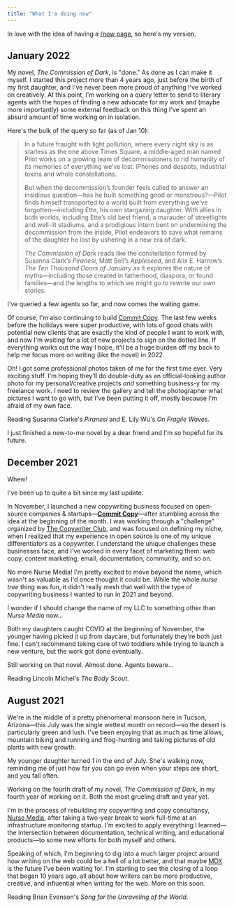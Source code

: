 ```yaml
---
title: "What I'm doing now"
---
```


<Sidenote>

In love with the idea of having a [/now page](https://nownownow.com/), so here's my version.

</Sidenote>

## January 2022

My novel, _The Commission of Dark_, is "done." As done as I can make it myself. I started this project more than 4 years
ago, just before the birth of my first daughter, and I've never been more proud of anything I've worked on creatively.
At this point, I'm working on a query letter to send to literary agents with the hopes of finding a new advocate for my
work and (maybe more importantly) some external feedback on this thing I've spent an absurd amount of time working on in
isolation.

Here's the bulk of the query so far (as of Jan 10):

> In a future fraught with light pollution, where every night sky is as starless as the one above Times Square, a
> middle-aged man named Pilot works on a growing team of decommissioners to rid humanity of its memories of everything
> we’ve lost. iPhones and despots, industrial toxins and whole constellations. 
>
> But when the decommission’s founder feels called to answer an insidious question—has he built something good or
> monstrous?—Pilot finds himself transported to a world built from everything we’ve forgotten—including Ette, his own
> stargazing daughter. With allies in both worlds, including Ette’s old best friend, a marauder of streetlights and
> well-lit stadiums, and a prodigious intern bent on undermining the decommission from the inside, Pilot endeavors to
> save what remains of the daughter he lost by ushering in a new era of dark. 
>
> *The Commission of Dark* reads like the constellation formed by Susanna Clark’s *Piranesi*, Matt Bell’s *Appleseed*,
> and Alix E. Harrow’s *The Ten Thousand Doors of January* as it explores the nature of myths—including those created in
> fatherhood, diaspora, or found families—and the lengths to which we might go to rewrite our own stories. 

I've queried a few agents so far, and now comes the waiting game.

Of course, I'm also continuing to build [Commit Copy](https://commitcopy.com). The last few weeks before the holidays
were super productive, with lots of good chats with potential new clients that are exactly the kind of people I want to
work with, and now I'm waiting for a lot of new projects to sign on the dotted line. If everything works out the way I
hope, it'll be a huge burden off my back to help me focus more on writing (like the novel) in 2022.

Oh! I got some professional photos taken of me for the first time ever. Very exciting stuff. I'm hoping they'll do
double-duty as an official-looking author photo for my personal/creative projects *and* something business-y for my
freelance work. I need to review the gallery and tell the photographer what pictures I want to go with, but I've been
putting it off, mostly because I'm afraid of my own face.

Reading Susanna Clarke's _Piranesi_ and E. Lily Wu's _On Fragile Waves_.

I just finished a new-to-me novel by a dear friend and I'm so hopeful for its future.

## December 2021

Whew!

I've been up to quite a bit since my last update.

In November, I launched a new copywriting business focused on open-source companies &amp; startups&mdash;[**Commit
Copy**](https://commitcopy.com)&mdash;after stumbling across the idea at the beginning of the month. I was working
through a "challenge" organized by [The Copywriter Club](https://thecopywriterclub.com/), and was focused on defining my
niche, when I realized that my experience in open source is one of my unique differentiators as a copywriter. I
understand the unique challenges these businesses face, and I've worked in every facet of marketing them: web copy,
content marketing, email, documentation, community, and so on.

No more Nurse Media! I'm pretty excited to move beyond the name, which wasn't as valuable as I'd once thought it could
be. While the whole _nurse tree_ thing was fun, it didn't really mesh that well with the type of copywriting business I
wanted to run in 2021 and beyond. 

I wonder if I should change the name of my LLC to something other than _Nurse Media_ now...

Both my daughters caught COVID at the beginning of November, the younger having picked it up from daycare, but
fortunately they're both just fine. I can't recommend taking care of two toddlers while trying to launch a new venture,
but the work got done eventually.

Still working on that novel. Almost done. Agents beware...

Reading Lincoln Michel's _The Body Scout_.

## August 2021

We're in the middle of a pretty phenomenal monsoon here in Tucson, Arizona—this July was the single wettest month on
record—so the desert is particularly green and lush. I've been enjoying that as much as time allows, mountain biking and
running and frog-hunting and taking pictures of old plants with new growth.

My younger daughter turned 1 in the end of July. She's walking now, reminding me of just how far you can go even when
your steps are short, and you fall often.

Working on the fourth draft of my novel, _The Commission of Dark_, in my fourth year of working on it. Both the most
grueling draft and year yet.

I'm in the process of rebuilding my copywriting and copy consultancy, [Nurse Media](https://nurse.media), after taking a
two-year break to work full-time at an infrastructure monitoring startup. I'm excited to apply everything I learned—the
intersection between documentation, technical writing, and educational products—to some new efforts for both myself and
others.

Speaking of which, I'm beginning to dig into a much larger project around how writing on the web could be a hell of a
lot better, and that maybe [MDX](https://mdxjs.com/) is the future I've been waiting for. I'm starting to see the
closing of a loop that began 10 years ago, all about how writers can be more productive, creative, and influential when
writing for the web. More on this soon.

Reading Brian Evenson's _Song for the Unraveling of the World_.

